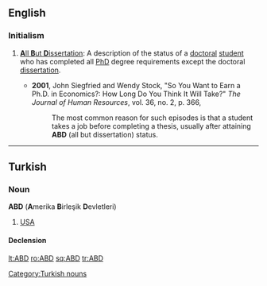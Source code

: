 ==English==

===Initialism===
{{infl|en|initialism}}

# {{context|academics}} [[all but dissertation|'''A'''ll '''B'''ut '''D'''issertation]]: A description of the status of a [[doctoral]] [[student]] who has completed all [[PhD]] degree requirements except the doctoral [[dissertation]].
#*'''2001''', John Siegfried and Wendy Stock, "So You Want to Earn a Ph.D. in Economics?: How Long Do You Think It Will Take?" ''The Journal of Human Resources'', vol. 36, no. 2, p. 366,
#*:The most common reason for such episodes is that a student takes a job before completing a thesis, usually after attaining '''ABD''' (all but dissertation) status.

----

==Turkish==

===Noun===
'''ABD''' ('''A'''merika '''B'''irleşik '''D'''evletleri)

# [[USA]]

====Declension====
{{crh-latin-noun|'in|'ye|'yi|'de|'den}}

[[Category:Turkish nouns]]

[[lt:ABD]]
[[ro:ABD]]
[[sq:ABD]]
[[tr:ABD]]